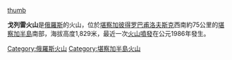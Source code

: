[[file:Gorely.jpg|thumb]]

'''戈列雷火山'''是[[俄羅斯|俄羅斯]]的火山，位於[[堪察加彼得罗巴甫洛夫斯克|堪察加彼得罗巴甫洛夫斯克]]西南約75公里的[[堪察加半島|堪察加半島]]南部，海拔高度1,829米，最近一次[[火山噴發|火山噴發]]在公元1986年發生。

{{Russia-geo-stub}}
[[Category:俄羅斯火山|Category:俄羅斯火山]]
[[Category:堪察加半島火山|Category:堪察加半島火山]]